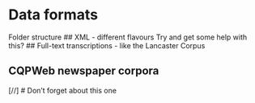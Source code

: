 # Data formats
Folder structure
## XML - different flavours
Try and get some help with this?
## Full-text transcriptions - like the Lancaster Corpus

## CQPWeb newspaper corpora

[//] # Don't forget about this one 

